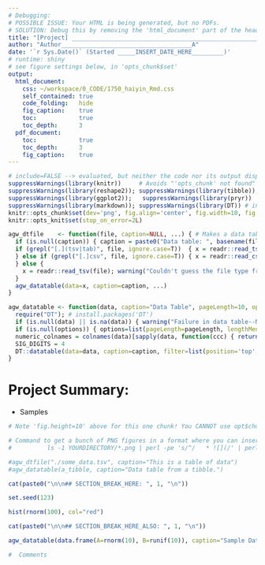 ```yaml
---
# Debugging:
# POSSIBLE ISSUE: Your HTML is being generated, but no PDFs.
# SOLUTION: Debug this by removing the 'html_document' part of the header. Then you'll get the real error message. If you're on a Mac, probably the issue is that you need TexLive for Mac (http://tug.org/mactex/ <-- takes a few hours to download)
title: "[Project] ______________________________________________________P"
author: "Author_____________________________________A"
date: '`r Sys.Date()` (Started _____INSERT_DATE_HERE_________)'
# runtime: shiny
# see figure settings below, in 'opts_chunk$set'
output:
  html_document:
    css: ~/workspace/0_CODE/1750_haiyin_Rmd.css
    self_contained: true
    code_folding:   hide
    fig_caption:    true
    toc:            true
    toc_depth:      3
  pdf_document:
    toc:            true
    toc_depth:      3
    fig_caption:    true
---
```


```r
# include=FALSE --> evaluated, but neither the code nor its output displayed.
suppressWarnings(library(knitr))     # Avoids "'opts_chunk' not found"
suppressWarnings(library(reshape2)); suppressWarnings(library(tibble)); suppressWarnings(library(dplyr)); suppressWarnings(library(readr)); # order matters for reshape/tibble
suppressWarnings(library(ggplot2));   suppressWarnings(library(pryr))
suppressWarnings(library(markdown)); suppressWarnings(library(DT)) # install.packages("DT"): Data table for making interactive HTML tables. Documentation: https://rstudio.github.io/DT/
knitr::opts_chunk$set(dev='png', fig.align='center', fig.width=10, fig.height=6, out.width='3000px', fig.pos='htbp', results='asis', cache=TRUE, message=FALSE, error=FALSE, warning=TRUE, echo=FALSE)
knitr::opts_knit$set(stop_on_error=2L)

agw_dtfile    <- function(file, caption=NULL, ...) { # Makes a data table from a filename
  if (is.null(caption)) { caption = paste0("Data table: ", basename(file)) }
  if (grepl("[.](tsv|tab)", file, ignore.case=T))  { x = readr::read_tsv(file, col_types=cols()) # suppress printing column types
  } else if (grepl("[.]csv", file, ignore.case=T)) { x = readr::read_csv(file, col_types=cols()) # suppress printing column types
  } else {
    x = readr::read_tsv(file); warning("Couldn't guess the file type from the extension--trying TAB-delimited.")
  }
  agw_datatable(data=x, caption=caption, ...)
}

agw_datatable <- function(data, caption="Data Table", pageLength=10, options=NULL, ...) {
  require("DT"); # install.packages('DT')
  if (is.null(data) || is.na(data)) { warning("Failure in data table--NA or NULL was passed in!"); stop("Something is messed up, your data to 'agw_datatable' is NULL or NA.") }
  if (is.null(options)) { options=list(pageLength=pageLength, lengthMenu=c(pageLength,50,200,999), autoWidth=TRUE) }
  numeric_colnames = colnames(data)[sapply(data, function(ccc) { return(is.numeric(ccc) && !is.integer(ccc))})] # find which columns are NUMERIC but not integers so we can round them
  SIG_DIGITS = 4
  DT::datatable(data=data, caption=caption, filter=list(position='top',plain=TRUE),  rownames=FALSE, options=options, ...) %>% formatSignif(numeric_colnames, SIG_DIGITS)   #style="bootstrap",
}
```

# Project Summary:
  * Samples

```r
# Note 'fig.height=10' above for this one chunk! You CANNOT use opt$chunks to set this.

# Command to get a bunch of PNG figures in a format where you can insert them here:
#          ls -1 YOURDIRECTORY/*.png | perl -pe 's/^/   * ![](/' | perl -pe 's/$/)/'

#agw_dtfile("./some_data.tsv", caption="This is a table of data")
#agw_datatable(a_tibble, caption="Data table from a tibble.")

cat(paste0("\n\n## SECTION_BREAK_HERE: ", 1, "\n"))

set.seed(123)

hist(rnorm(100), col="red")

cat(paste0("\n\n## SECTION_BREAK_HERE_ALSO: ", 1, "\n"))

agw_datatable(data.frame(A=rnorm(10), B=runif(10)), caption="Sample Data", pageLength=7)
```


```r
#  Comments
```

<!--- note that you can
 comment out even the ```{r... }``` code with
HTML comments -->

